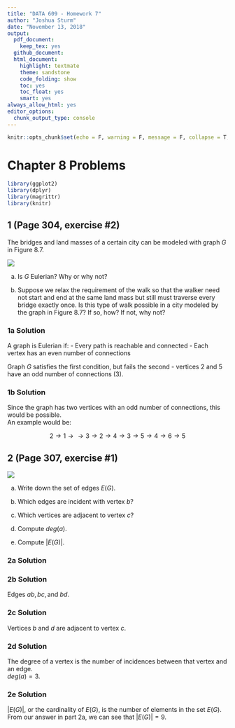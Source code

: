 ```yaml
---
title: "DATA 609 - Homework 7"
author: "Joshua Sturm"
date: "November 13, 2018"
output:
  pdf_document:
    keep_tex: yes
  github_document:
  html_document:
    highlight: textmate
    theme: sandstone
    code_folding: show
    toc: yes
    toc_float: yes
    smart: yes
always_allow_html: yes
editor_options: 
  chunk_output_type: console
---
```


```r
knitr::opts_chunk$set(echo = F, warning = F, message = F, collapse = T, cache = T)
```

# Chapter 8 Problems

```r
library(ggplot2)
library(dplyr)
library(magrittr)
library(knitr)
```

## 1 (Page 304, exercise #2)
The bridges and land masses of a certain city can be modeled with graph $G$ in Figure 8.7.

![](figure87.png)

a. Is $G$ Eulerian? Why or why not?

b. Suppose we relax the requirement of the walk so that the walker need not start and end at the same land mass but still must traverse every bridge exactly once. Is this type of walk possible in a city modeled by the graph in Figure 8.7? If so, how? If not, why not?

### 1a Solution
A graph is Eulerian if:
 -  Every path is reachable and connected
 - Each vertex has an even number of connections
 
Graph $G$ satisfies the first condition, but fails the second - vertices 2 and 5 have an odd number of connections (3).

### 1b Solution
Since the graph has two vertices with an odd number of connections, this would be possible. \
An example would be:

$$
2 \to 1 \to \to 3 \to 2 \to 4 \to 3 \to 5 \to 4 \to 6 \to 5
$$

## 2 (Page 307, exercise #1)

![](figure811.png)

a. Write down the set of edges $E(G)$.

b. Which edges are incident with vertex $b$?

c. Which vertices are adjacent to vertex $c$?

d. Compute $deg(a)$.

e. Compute $|E(G)|$.

### 2a Solution
\begin{center}
$E(G) = \{ab, ae, af, bc, bd, cd, de, df, ef\}$.
\end{center}

### 2b Solution
Edges $ab, bc, \text{and } bd$.

### 2c Solution
Vertices $b$ and $d$ are adjacent to vertex $c$.

### 2d Solution
The degree of a vertex is the number of incidences between that vertex and an edge.\
$deg(a) = 3$.

### 2e Solution
$|E(G)|$, or the cardinality of $E(G)$, is the number of elements in the set $E(G)$. \
From our answer in part 2a, we can see that $|E(G)| = 9$.
